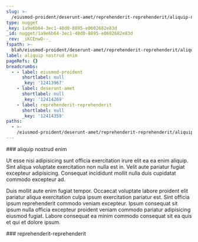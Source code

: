 ```yaml
---
slug: >-
  /eiusmod-proident/deserunt-amet/reprehenderit-reprehenderit/aliquip-nostrud-enim
type: nugget
_key: 1a9e6b64-3ec1-40d0-8895-e0602682e83d
_id: nugget/1a9e6b64-3ec1-40d0-8895-e0602682e83d
_rev: _iKCEnwO--_
fspath: >-
  blah/eiusmod-proident/deserunt-amet/reprehenderit-reprehenderit/aliquip-nostrud-enim.md
label: aliquip nostrud enim
pageRefs: {}
breadcrumbs:
  - - label: eiusmod-proident
      shortlabel: null
      _key: '12413967'
    - label: deserunt-amet
      shortlabel: null
      _key: '12414269'
    - label: reprehenderit-reprehenderit
      shortlabel: null
      _key: '12414359'
paths:
  - >-
    /eiusmod-proident/deserunt-amet/reprehenderit-reprehenderit/aliquip-nostrud-enim
---
```


<NuggetArea>
<Nugget slug="/eiusmod-proident/deserunt-amet/reprehenderit-reprehenderit/aliquip-nostrud-enim" type="nugget" _key="1a9e6b64-3ec1-40d0-8895-e0602682e83d" _id="nugget/1a9e6b64-3ec1-40d0-8895-e0602682e83d" _rev="_iKCEnwO--_" fspath="blah/eiusmod-proident/deserunt-amet/reprehenderit-reprehenderit/aliquip-nostrud-enim.md" label="aliquip nostrud enim" paths="/eiusmod-proident/deserunt-amet/reprehenderit-reprehenderit/aliquip-nostrud-enim">
<NuggetBody>
### aliquip nostrud enim

Ut esse nisi adipisicing sunt officia exercitation irure elit ea ea enim aliquip. Sint aliqua voluptate exercitation non nulla est in. Velit aute pariatur fugiat excepteur adipisicing. Consequat incididunt mollit nulla duis cupidatat commodo excepteur ad.

Duis mollit aute enim fugiat tempor. Occaecat voluptate labore proident elit pariatur aliqua exercitation culpa ipsum exercitation pariatur est. Sint officia ipsum reprehenderit commodo veniam excepteur. Ipsum consequat sit ipsum nulla officia excepteur proident veniam commodo pariatur adipisicing eiusmod fugiat. Labore consequat ea minim commodo consequat sit ea quis et qui et dolore ipsum.

</NuggetBody>
<Breadcrumbs>
<Crumbs>
<Crumb _key="12413967" label="eiusmod-proident" /><Crumb _key="12414269" label="deserunt-amet" /><Crumb _key="12414359" label="reprehenderit-reprehenderit" />
</Crumbs>
</Breadcrumbs>
</Nugget>

<NuggetsInbound>
</NuggetsInbound>
<NuggetsOutbound>
</NuggetsOutbound>
</NuggetArea>
<PassagesInbound>
<Passage direction="inbound" type="passage" _key="12414359" _id="passage/12414359" _rev="_iKCEnwO---" label="reprehenderit-reprehenderit" passage="reprehenderit-reprehenderit" fspath="blah/eiusmod-proident/deserunt-amet/reprehenderit-reprehenderit" paths="/eiusmod-proident/deserunt-amet/reprehenderit-reprehenderit" slug="/eiusmod-proident/deserunt-amet/reprehenderit-reprehenderit">
<NuggetBody>
### reprehenderit-reprehenderit

</NuggetBody>
<Breadcrumbs>
<Crumbs>
<Crumb _key="12413967" label="eiusmod-proident" /><Crumb _key="12414269" label="deserunt-amet" />
</Crumbs>
</Breadcrumbs>
</Passage>

</PassagesInbound>
<PassagesOutbound>
</PassagesOutbound>
